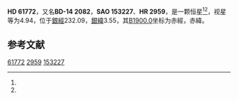 {{Starbox begin
| name = HD 61772
}}
{{Starbox observe
| epoch = [[J2000.0|J2000.0]]
| constell = {{星座名待查}}<ref name=SIMBAD>{{cite web
 | url=http://simbad.u-strasbg.fr/simbad/sim-id?Ident=HR+2959
 | title=Pulsating variable Star
 | publisher=Centre de Données astronomiques de Strasbourg
 | work=SIMBAD
 | accessdate=2012-07-13
 | archive-date=2016-03-17
 | archive-url=https://web.archive.org/web/20160317101737/http://simbad.u-strasbg.fr/simbad/sim-id?Ident=HR+2959
 | dead-url=no
 }}</ref><ref name=DATA>{{cite web
 | url=http://vizier.u-strasbg.fr/viz-bin/VizieR-5?-out.add=.&-source=5050&-corr=PK=HR&-out.max=9999&HR=2959
 | title=VizieR Detailed Page
 | accessdate=2012-07-13
 | archive-date=2016-03-05
 | archive-url=https://web.archive.org/web/20160305015128/http://vizier.u-strasbg.fr/viz-bin/VizieR-5?-out.add=.&-source=5050&-corr=PK=HR&-out.max=9999&HR=2959
 | dead-url=no
 }}</ref>
| 星官 = 
| ra = {{RA|7|40|23.2}}<ref name=SIMBAD /><ref name=DATA />
| dec = {{DEC|-15|15|49}}<ref name=SIMBAD /><ref name=DATA />
| appmag_v = 4.94<ref name=SIMBAD /><ref name=DATA />
}}
{{Starbox character
| class = K3II<ref name=SIMBAD /><ref name=DATA />
| b-v = 1.56<ref name=SIMBAD /><ref name=DATA />
| u-b = 1.8<ref name=SIMBAD /><ref name=DATA />
| r-i = <ref name=SIMBAD /><ref name=DATA />
| variable = 
}}
{{Starbox astrometry
| radial_v = 1.8
| prop_mo_ra = 0
| parallax = 0.005
| p_error = 
}}
{{Starbox catalog
| names =BD-14 2082，[[SAO星表|SAO]] 153227，[[HD星表|HD]] 61772，[[HR星表|HR]] 2959}}
{{Starbox reference |Simbad=HR+2959}}
{{Starbox end}}

'''HD 61772'''，又名'''BD-14 2082'''，'''SAO 153227'''、'''HR 2959'''，是一颗恒星<ref name=SIMBAD /><ref name=DATA />，视星等为4.94，位于[[銀道座標系|銀經]]232.09，[[銀道座標系|銀緯]]3.55，其[[B1900.0|B1900.0]]坐标为赤經{{RA|7|35|48.8}}，赤緯{{DEC|-15|3.55|55}}。

== 参考文献 ==
{{reflist}}

{{star-stub}}

[[Category:HD和HDE天體|61772]]
[[Category:HR天體|2959]]
[[Category:SAO天體|153227]]
